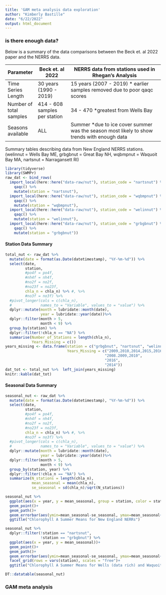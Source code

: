 ```yaml
---
title: 'GAM meta analysis data exploration'
author: "Kimberly Bastille"
date: "6/22/2022"
output: html_document
---
```


### is there enough data?

Below is a summary of the data comparisons between the Beck et. al 2022 paper and the NERRS data. 

| Parameter |  Beck et. al 2022 | NERRS data from stations used in Rhegan's Analysis |
|---------------|------------------|-------------------------------------------------|
| Time Series Length | 30 years (1990 - 2019) | 15 years (2007 - 2019) * earlier samples removed due to poor qaqc scores |
| Number of total samples | 414 - 608 samples per station | 34 - 470 *greatest from Wells Bay |
| Seasons available | ALL | Summer *due to ice cover summer was the season most likely to show trends with enough data |

Summary tables describing data from New England NERRS stations. (welinnut = Wells Bay ME, grbgbnut = Great Bay NH, wqbmpnut = Waquoit Bay MA, nartsnut = Narragansett RI) 

```r
library(tidyverse)
library(SWMPr)
raw_dat <- bind_rows(
  import_local(here::here("data-raw/nut"), station_code = "nartsnut") %>% 
    qaqc() %>% 
    mutate(station = "nartsnut"),
  import_local(here::here("data-raw/nut"), station_code = "wqbmpnut") %>% 
    qaqc() %>% 
    mutate(station = "wqbmpnut"),
  import_local(here::here("data-raw/nut"), station_code = "welinnut") %>%
    qaqc() %>%
    mutate(station = "welinnut"),
  import_local(here::here("data-raw/nut"), station_code = "grbgbnut") %>%
    qaqc() %>%
    mutate(station = "grbgbnut"))
```

#### Station Data Summary
```r
total_nut <- raw_dat %>% 
  mutate(date = format(as.Date(datetimestamp), "%Y-%m-%d")) %>% 
  select(date,
         station,
         #po4f = po4f, 
         #nh4f = nh4f, 
         #no2f = no2f,
         #no23f = no23f, 
         chla_n = chla_n) %>% #, %>% 
         #no3f = no3f) %>%
  #pivot_longer(cols = c(chla_n), 
  #             names_to = "Variable", values_to = "value") %>% 
  dplyr::mutate(month = lubridate::month(date), 
                year = lubridate::year(date))%>%
  dplyr::filter(month > 5, 
                month < 9) %>% 
  group_by(station) %>%
  dplyr::filter(!chla_n == "NA") %>% 
  summarise(Number_of_Stations = length(chla_n), 
            Years_Missing = c())
years_missing <- data.frame(station = c("grbgbnut", "nartsnut", "welinnut", "wqbmpnut"),
                            Years_Missing = c("2009,2010,2014,2015,2016,2017", 
                                             "2008.2009,2010", 
                                             "2016", 
                                             "2014"))
dat_tot <- total_nut %>%  left_join(years_missing)
knitr::kable(dat_tot)

```

#### Seasonal Data Summary

```r


seasonal_nut <- raw_dat %>% 
  mutate(date = format(as.Date(datetimestamp), "%Y-%m-%d")) %>% 
  select(date,
         station,
         #po4f = po4f, 
         #nh4f = nh4f, 
         #no2f = no2f,
         #no23f = no23f, 
         chla_n = chla_n) %>% #, %>% 
         #no3f = no3f) %>%
  #pivot_longer(cols = c(chla_n), 
  #             names_to = "Variable", values_to = "value") %>% 
  dplyr::mutate(month = lubridate::month(date), 
                year = lubridate::year(date))%>%
  dplyr::filter(month > 5, 
                month < 9) %>% 
  group_by(station, year) %>%
  dplyr::filter(!chla_n == "NA") %>% 
  summarize(N_stations = length(chla_n),
            mean_seasonal = mean(chla_n), 
            se_seasonal = sd(chla_n)/sqrt(N_stations)) 

seasonal_nut %>% 
  ggplot(aes(x = year, y = mean_seasonal, group = station, color = station))+
  geom_point()+
  geom_path()+
  geom_errorbar(aes(ymin=mean_seasonal-se_seasonal, ymax=mean_seasonal+se_seasonal), width=.2)+
  ggtitle("Chlorophyll A Summer Means for New England NERRs")

seasonal_nut %>% 
  dplyr::filter(!station == "nartsnut",
                !station == "grbgbnut") %>% 
  ggplot(aes(x = year, y = mean_seasonal))+
  geom_point()+
  geom_path()+
  geom_errorbar(aes(ymin=mean_seasonal-se_seasonal, ymax=mean_seasonal+se_seasonal), width=.2)+
  facet_grid(rows = vars(station), scales = "free")+
  ggtitle("Chlorophyll A Summer Means for Wells (data rich) and Waquoit (data poor)")

DT::datatable(seasonal_nut)

```

### GAM meta analysis
```r


```


